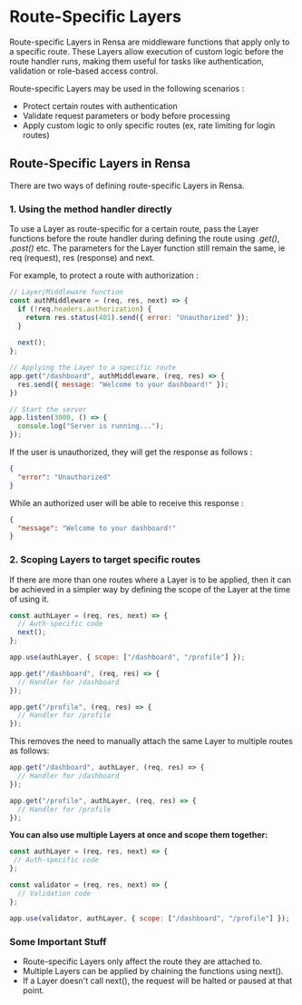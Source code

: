 # Route-Specific Layers

Route-specific Layers in Rensa are middleware functions that apply only to a specific route. These Layers allow execution of custom logic before the route handler runs, making them useful for tasks like authentication, validation or role-based access control.

Route-specific Layers may be used in the following scenarios :
- Protect certain routes with authentication
- Validate request parameters or body before processing
- Apply custom logic to only specific routes (ex, rate limiting for login routes)

## Route-Specific Layers in Rensa

There are two ways of defining route-specific Layers in Rensa.

### 1. Using the method handler directly

To use a Layer as route-specific for a certain route, pass the Layer functions before the route handler during defining the route using _.get()_, _.post()_ etc. The parameters for the Layer function still remain the same, ie req (request), res (response) and next.

For example, to protect a route with authorization :
```js
// Layer/Middleware function
const authMiddleware = (req, res, next) => {
  if (!req.headers.authorization) {
    return res.status(401).send({ error: "Unauthorized" });
  }
  
  next();
};

// Applying the Layer to a specific route
app.get("/dashboard", authMiddleware, (req, res) => {
  res.send({ message: "Welcome to your dashboard!" });
})

// Start the server
app.listen(3000, () => {
  console.log("Server is running...");
});
```

If the user is unauthorized, they will get the response as follows :
```json
{
  "error": "Unauthorized"
}
```
While an authorized user will be able to receive this response :
```json
{
  "message": "Welcome to your dashboard!"
}
```

### 2. Scoping Layers to target specific routes
If there are more than one routes where a Layer is to be applied, then it can be achieved in a simpler way by defining the scope of the Layer at the time of using it.
```js
const authLayer = (req, res, next) => {
  // Auth-specific code
  next();
};

app.use(authLayer, { scope: ["/dashboard", "/profile"] });

app.get("/dashboard", (req, res) => {
  // Handler for /dashboard
});

app.get("/profile", (req, res) => {
  // Handler for /profile
});
```

This removes the need to manually attach the same Layer to multiple routes as follows:
```js
app.get("/dashboard", authLayer, (req, res) => {
  // Handler for /dashboard
});

app.get("/profile", authLayer, (req, res) => {
  // Handler for /profile
});
```

**You can also use multiple Layers at once and scope them together:**
```js
const authLayer = (req, res, next) => {
 // Auth-specific code
};

const validator = (req, res, next) => {
  // Validation code
};

app.use(validator, authLayer, { scope: ["/dashboard", "/profile"] });
```

### Some Important Stuff

- Route-specific Layers only affect the route they are attached to.
- Multiple Layers can be applied by chaining the functions using next().
- If a Layer doesn't call next(), the request will be halted or paused at that point.
